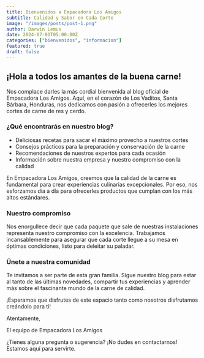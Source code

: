 ```yaml
---
title: Bienvenidos a Empacadora Los Amigos
subtitle: Calidad y Sabor en Cada Corte
image: "/images/posts/post-1.png"
author: Darwin Lemus
date: 2024-07-01T05:00:00Z
categories: ["bienvenidos", "informacion"]
featured: true
draft: false
---
```


## ¡Hola a todos los amantes de la buena carne!

Nos complace darles la más cordial bienvenida al blog oficial de Empacadora Los Amigos. Aquí, en el corazón de Los Vaditos, Santa Bárbara, Honduras, nos dedicamos con pasión a ofrecerles los mejores cortes de carne de res y cerdo.

### ¿Qué encontrarás en nuestro blog?

- Deliciosas recetas para sacar el máximo provecho a nuestros cortes
- Consejos prácticos para la preparación y conservación de la carne
- Recomendaciones de nuestros expertos para cada ocasión
- Información sobre nuestra empresa y nuestro compromiso con la calidad

En Empacadora Los Amigos, creemos que la calidad de la carne es fundamental para crear experiencias culinarias excepcionales. Por eso, nos esforzamos día a día para ofrecerles productos que cumplan con los más altos estándares.

### Nuestro compromiso

Nos enorgullece decir que cada paquete que sale de nuestras instalaciones representa nuestro compromiso con la excelencia. Trabajamos incansablemente para asegurar que cada corte llegue a su mesa en óptimas condiciones, listo para deleitar su paladar.

### Únete a nuestra comunidad

Te invitamos a ser parte de esta gran familia. Sigue nuestro blog para estar al tanto de las últimas novedades, compartir tus experiencias y aprender más sobre el fascinante mundo de la carne de calidad.

¡Esperamos que disfrutes de este espacio tanto como nosotros disfrutamos creándolo para ti!

Atentamente,

El equipo de Empacadora Los Amigos

<aside>
¿Tienes alguna pregunta o sugerencia? ¡No dudes en contactarnos! Estamos aquí para servirte.

</aside>
